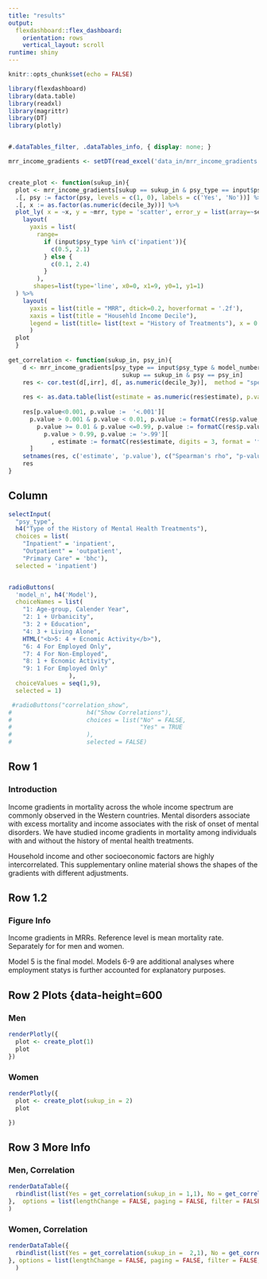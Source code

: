 ```yaml
---
title: "results"
output:
  flexdashboard::flex_dashboard:
    orientation: rows
    vertical_layout: scroll
runtime: shiny
---
```


```r
knitr::opts_chunk$set(echo = FALSE)

library(flexdashboard)
library(data.table)
library(readxl)
library(magrittr)
library(DT)
library(plotly)



```

```css
#.dataTables_filter, .dataTables_info, { display: none; }
```


```r
mrr_income_gradients <- setDT(read_excel('data_in/mrr_income_gradients.xlsx'))[, mrr := irr]


create_plot <- function(sukup_in){
  plot <- mrr_income_gradients[sukup == sukup_in & psy_type == input$psy_type & model_number == input$model_n & model_outcome=='death'] %>% 
  .[, psy := factor(psy, levels = c(1, 0), labels = c('Yes', 'No'))] %>%
  .[, x := as.factor(as.numeric(decile_3y))] %>%
  plot_ly( x = ~x, y = ~mrr, type = 'scatter', error_y = list(array=~se), group=~psy, color=~psy, mode = 'lines+markers') %>% 
    layout(
      yaxis = list(
        range=
          if (input$psy_type %in% c('inpatient')){
            c(0.5, 2.1)
          } else {
            c(0.1, 2.4)
          }
        ),
       shapes=list(type='line', x0=0, x1=9, y0=1, y1=1)
  ) %>% 
    layout(
      yaxis = list(title = "MRR", dtick=0.2, hoverformat = '.2f'),
      xaxis = list(title = "Househld Income Decile"), 
      legend = list(title= list(text = "History of Treatments"), x = 0.7, y = 0.9)
      )
  plot
  }
  
get_correlation <- function(sukup_in, psy_in){
    d <- mrr_income_gradients[psy_type == input$psy_type & model_number == input$model_n & model_outcome=='death' & 
                                sukup == sukup_in & psy == psy_in]
    res <- cor.test(d[,irr], d[, as.numeric(decile_3y)],  method = "spearman")
    
    res <- as.data.table(list(estimate = as.numeric(res$estimate), p.value = as.numeric(res$p.value)), keep.rownames = T)
    
    res[p.value<0.001, p.value :=  '<.001'][
      p.value > 0.001 & p.value < 0.01, p.value := formatC(res$p.value, digits = 3, format = 'f')][
        p.value >= 0.01 & p.value <=0.99, p.value := formatC(res$p.value, digits = 2, format = 'f')][
          p.value > 0.99, p.value := '>.99'][
            , estimate := formatC(res$estimate, digits = 3, format = 'f')
      ]
    setnames(res, c('estimate', 'p.value'), c("Spearman's rho", "p-value"))
    res
}

```


Column {.sidebar data-width=250}
--------------------------------------------------


```r

selectInput(
  "psy_type", 
  h4("Type of the History of Mental Health Treatments"), 
  choices = list(
    "Inpatient" = 'inpatient', 
    "Outpatient" = 'outpatient', 
    "Primary Care" = 'bhc'),
  selected = 'inpatient')


radioButtons(
  'model_n', h4('Model'),
  choiceNames = list(
    "1: Age-group, Calender Year", 
    "2: 1 + Urbanicity",
    "3: 2 + Education", 
    "4: 3 + Living Alone",
    HTML("<b>5: 4 + Ecnomic Activity</b>"), 
    "6: 4 For Employed Only",
    "7: 4 For Non-Employed", 
    "8: 1 + Ecnomic Activity",
    "9: 1 For Employed Only"
                 ),
  choiceValues = seq(1,9),
  selected = 1)

 #radioButtons("correlation_show", 
#                     h4("Show Correlations"), 
#                     choices = list("No" = FALSE, 
#                                    "Yes" = TRUE 
#                     ),
#                     selected = FALSE)

```


Row 1 {data-height=150}
--------------------------------------------------

### Introduction

Income gradients in mortality across the whole income spectrum are commonly observed in the Western countries. Mental disorders associate with excess mortality and income associates with the risk of onset of mental disorders. We have studied income gradients in mortality among individuals with and without the history of mental health treatments. 

Household income and other socioeconomic factors are highly intercorrelated. This supplementary online material shows the shapes of the gradients with different adjustments.

Row 1.2 {data-height=100}
--------------------------------------------------

### Figure Info

Income gradients in MRRs. Reference level is mean mortality rate. Separately for for men and women.

Model 5 is the final model. Models 6-9 are additional analyses where employment statys is further accounted for explanatory purposes.

Row 2 Plots {data-height=600
--------------------------------------------------


### Men

```r

renderPlotly({
  plot <- create_plot(1)
  plot
}) 

```


### Women

```r

renderPlotly({
  plot <- create_plot(sukup_in = 2)
  plot

}) 

```


Row 3 More Info {data-height=150}
--------------------------------------------------

### Men, Correlation

```r

renderDataTable({
  rbindlist(list(Yes = get_correlation(sukup_in = 1,1), No = get_correlation(sukup_in =  1,0)), idcol = 'History of Treatments')
},  options = list(lengthChange = FALSE, paging = FALSE, filter = FALSE, info = FALSE)
) 

```


### Women, Correlation

```r

renderDataTable({
  rbindlist(list(Yes = get_correlation(sukup_in =  2,1), No = get_correlation(sukup_in = 2,0)), idcol = 'History of Treatments')
}, options = list(lengthChange = FALSE, paging = FALSE, filter = FALSE, info = FALSE)
  ) 

```
